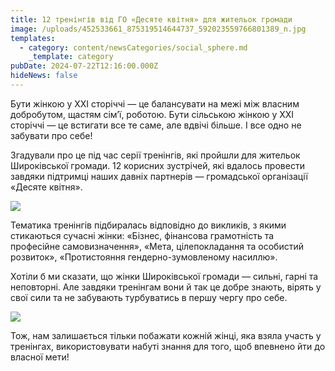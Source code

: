 ```yaml
---
title: 12 тренінгів від ГО «Десяте квітня» для жительок громади
image: /uploads/452533661_875319514644737_592023559766801389_n.jpg
templates:
  - category: content/newsCategories/social_sphere.md
    _template: category
pubDate: 2024-07-22T12:16:00.000Z
hideNews: false
---
```


Бути жінкою у XXI сторіччі — це балансувати на межі між власним добробутом, щастям сім’ї, роботою. Бути сільською жінкою у XXI сторіччі — це встигати все те саме, але вдвічі більше. І все одно не забувати про себе!

Згадували про це під час серії тренінгів, які пройшли для жительок Широківської громади. 12 корисних зустрічей, які вдалось провести завдяки підтримці наших давніх партнерів — громадської організації «Десяте квітня».

![](/uploads/452530817_875319547978067_109033439259901670_n.jpg)

Тематика тренінгів підбиралась відповідно до викликів, з якими стикаються сучасні жінки: «Бізнес, фінансова грамотність та професійне самовизначення», «Мета, цілепокладання та особистий розвиток», «Протистояння гендерно-зумовленому насиллю».

Хотіли б ми сказати, що жінки Широківської громади — сильні, гарні та неповторні. Але завдяки тренінгам вони й так це добре знають, вірять у свої сили та не забувають турбуватись в першу чергу про себе.

![](/uploads/452509135_875319531311402_2354124771862741_n.jpg)

Тож, нам залишається тільки побажати кожній жінці, яка взяла участь у тренінгах, використовувати набуті знання для того, щоб впевнено йти до власної мети!
